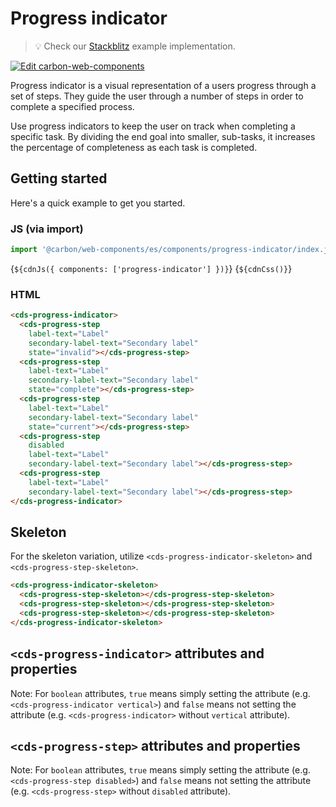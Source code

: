 
<Meta of={ProgressIndicatorStories} />

# Progress indicator

> 💡 Check our
> [Stackblitz](https://stackblitz.com/github/carbon-design-system/carbon/tree/main/packages/web-components/examples/components/progress-indicator)
> example implementation.

[![Edit carbon-web-components](https://developer.stackblitz.com/img/open_in_stackblitz.svg)](https://stackblitz.com/github/carbon-design-system/carbon-for-ibm-dotcom/tree/main/packages/carbon-web-components/examples/stackblitz/basic/components/progress-indicator)

Progress indicator is a visual representation of a users progress through a set
of steps. They guide the user through a number of steps in order to complete a
specified process.

Use progress indicators to keep the user on track when completing a specific
task. By dividing the end goal into smaller, sub-tasks, it increases the
percentage of completeness as each task is completed.

## Getting started

Here's a quick example to get you started.

### JS (via import)

```javascript
import '@carbon/web-components/es/components/progress-indicator/index.js';
```

<Markdown>{`${cdnJs({ components: ['progress-indicator'] })}`}</Markdown>
<Markdown>{`${cdnCss()}`}</Markdown>

### HTML

```html
<cds-progress-indicator>
  <cds-progress-step
    label-text="Label"
    secondary-label-text="Secondary label"
    state="invalid"></cds-progress-step>
  <cds-progress-step
    label-text="Label"
    secondary-label-text="Secondary label"
    state="complete"></cds-progress-step>
  <cds-progress-step
    label-text="Label"
    secondary-label-text="Secondary label"
    state="current"></cds-progress-step>
  <cds-progress-step
    disabled
    label-text="Label"
    secondary-label-text="Secondary label"></cds-progress-step>
  <cds-progress-step
    label-text="Label"
    secondary-label-text="Secondary label"></cds-progress-step>
</cds-progress-indicator>
```

## Skeleton

For the skeleton variation, utilize `<cds-progress-indicator-skeleton>` and
`<cds-progress-step-skeleton>`.

```html
<cds-progress-indicator-skeleton>
  <cds-progress-step-skeleton></cds-progress-step-skeleton>
  <cds-progress-step-skeleton></cds-progress-step-skeleton>
  <cds-progress-step-skeleton></cds-progress-step-skeleton>
</cds-progress-indicator-skeleton>
```

## `<cds-progress-indicator>` attributes and properties

Note: For `boolean` attributes, `true` means simply setting the attribute (e.g.
`<cds-progress-indicator vertical>`) and `false` means not setting the attribute
(e.g. `<cds-progress-indicator>` without `vertical` attribute).

<ArgTypes of="cds-progress-indicator" />

## `<cds-progress-step>` attributes and properties

Note: For `boolean` attributes, `true` means simply setting the attribute (e.g.
`<cds-progress-step disabled>`) and `false` means not setting the attribute
(e.g. `<cds-progress-step>` without `disabled` attribute).

<ArgTypes of="cds-progress-step" />
